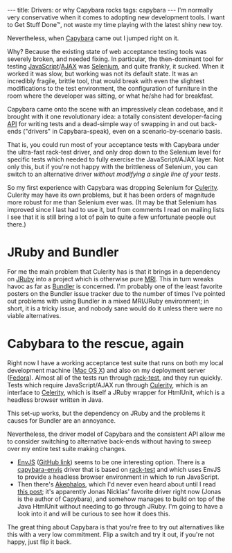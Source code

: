 ---
title: Drivers: or why Capybara rocks
tags: capybara
---
I'm normally very conservative when it comes to adopting new development tools. I want to Get Stuff Done™, not waste my time playing with the latest shiny new toy.

Nevertheless, when [[Capybara]] came out I jumped right on it.

Why? Because the existing state of web acceptance testing tools was severely broken, and needed fixing. In particular, the then-dominant tool for testing [[JavaScript]]/[[AJAX]] was [[Selenium]], and quite frankly, it sucked. When it worked it was slow, but working was not its default state. It was an incredibly fragile, brittle tool, that would break with even the slightest modifications to the test environment, the configuration of furniture in the room where the developer was sitting, or what he/she had for breakfast.

Capybara came onto the scene with an impressively clean codebase, and it brought with it one revolutionary idea: a totally consistent developer-facing [[API]] for writing tests and a dead-simple way of swapping in and out back-ends ("drivers" in Capybara-speak), even on a scenario-by-scenario basis.

That is, you could run most of your acceptance tests with Capybara under the ultra-fast rack-test driver, and only drop down to the Selenium level for specific tests which needed to fully exercise the JavaScript/AJAX layer. Not only this, but if you're not happy with the brittleness of Selenium, you can switch to an alternative driver ''without modifying a single line of your tests''.

So my first experience with Capybara was dropping Selenium for [[Culerity]]. Culerity may have its own problems, but it has been orders of magnitude more robust for me than Selenium ever was. (It may be that Selenium has improved since I last had to use it, but from comments I read on mailing lists I see that it is still bring a lot of pain to quite a few unfortunate people out there.)

= JRuby and Bundler =

For me the main problem that Culerity has is that it brings in a dependency on [[JRuby]] into a project which is otherwise pure [[MRI]]. This in turn wreaks havoc as far as [[Bundler]] is concerned. I'm probably one of the least favorite posters on the Bundler issue tracker due to the number of times I've pointed out problems with using Bundler in a mixed MRI/JRuby environment; in short, it is a tricky issue, and nobody sane would do it unless there were no viable alternatives.

= Cabybara to the rescue, again =

Right now I have a working acceptance test suite that runs on both my local development machine ([[Mac OS X]]) and also on my deployment server ([[Fedora]]). Almost all of the tests run through [[rack-test]], and they run quickly. Tests which require JavaScript/AJAX run through [[Culerity]], which is an interface to [[Celerity]], which is itself a JRuby wrapper for HtmlUnit, which is a headless browser written in Java.

This set-up works, but the dependency on JRuby and the problems it causes for Bundler are an annoyance.

Nevertheless, the driver model of Capybara and the consistent API allow me to consider switching to alternative back-ends without having to sweep over my entire test suite making changes.

* [[EnvJS]] ([http://github.com/smparkes/env-js GitHub link]) seems to be one interesting option. There is a [http://github.com/smparkes/capybara-envjs capybara-envjs] driver that is based on [[rack-test]] and which uses EnvJS to provide a headless browser environment in which to run JavaScript.
* Then there's [[Akephalos]], which I'd never even heard about until I read [http://groups.google.com/group/ruby-capybara/browse_thread/thread/78e55e8f343a22f4 this post]; it's apparently Jonas Nicklas' favorite driver right now (Jonas is the author of Capybara), and somehow manages to build on top of the Java HtmlUnit without needing to go through JRuby. I'm going to have a look into it and will be curious to see how it does this.

The great thing about Capybara is that you're free to try out alternatives like this with a very low commitment. Flip a switch and try it out, if you're not happy, just flip it back.
